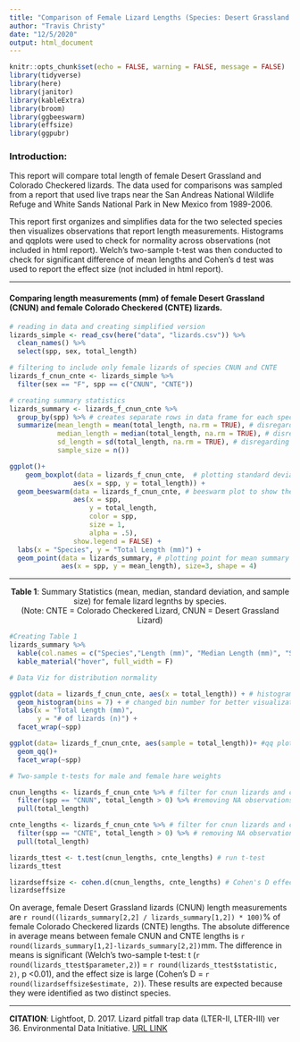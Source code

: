 ```yaml
---
title: "Comparison of Female Lizard Lengths (Species: Desert Grassland vs Colorado Checkered)"
author: "Travis Christy"
date: "12/5/2020"
output: html_document
---
```


```r
knitr::opts_chunk$set(echo = FALSE, warning = FALSE, message = FALSE)
library(tidyverse)
library(here)
library(janitor)
library(kableExtra)
library(broom)
library(ggbeeswarm)
library(effsize)
library(ggpubr)
```

### Introduction:
This report will compare total length of female Desert Grassland and Colorado Checkered lizards. The data used for comparisons was sampled from a report that used live traps near the San Andreas National Wildlife Refuge and White Sands National Park in New Mexico from 1989-2006. 

This report first organizes and simplifies data for the two selected species then visualizes observations that report length measurements. Histograms and qqplots were used to check for normality across observations (not included in html report). Welch's two-sample t-test was then conducted to check for significant difference of mean lengths and Cohen's d test was used to report the effect size (not included in html report). 
  
---    
  
#### Comparing length measurements (mm) of female Desert Grassland (CNUN) and female Colorado Checkered (CNTE) lizards.

```r
# reading in data and creating simplified version
lizards_simple <- read_csv(here("data", "lizards.csv")) %>% 
  clean_names() %>% 
  select(spp, sex, total_length)

# filtering to include only female lizards of species CNUN and CNTE
lizards_f_cnun_cnte <- lizards_simple %>% 
  filter(sex == "F", spp == c("CNUN", "CNTE"))

# creating summary statistics
lizards_summary <- lizards_f_cnun_cnte %>% 
  group_by(spp) %>% # creates separate rows in data frame for each species
  summarize(mean_length = mean(total_length, na.rm = TRUE), # disregarding weight values that are "NA"
            median_length = median(total_length, na.rm = TRUE), # disregarding weight values that are "NA"
            sd_length = sd(total_length, na.rm = TRUE), # disregarding weight values that are "NA"
            sample_size = n())


```

```r
ggplot()+
    geom_boxplot(data = lizards_f_cnun_cnte,  # plotting standard deviation and median
                aes(x = spp, y = total_length)) +
  geom_beeswarm(data = lizards_f_cnun_cnte, # beeswarm plot to show the observations for each species of lizard
                aes(x = spp,
                    y = total_length,
                    color = spp,
                    size = 1,
                    alpha = .5),
                show.legend = FALSE) +
  labs(x = "Species", y = "Total Length (mm)") +
  geom_point(data = lizards_summary, # plotting point for mean summary stat
             aes(x = spp, y = mean_length), size=3, shape = 4)
```
  
---
  
  
<center>  
  
**Table 1**: Summary Statistics (mean, median, standard deviation, and sample size) for female lizard legnths by species.  
(Note: CNTE = Colorado Checkered Lizard, CNUN = Desert Grassland Lizard) 

</center>  


```r
#Creating Table 1
lizards_summary %>% 
  kable(col.names = c("Species","Length (mm)", "Median Length (mm)", "Standard Deviation (mm)", "Sample Size")) %>% 
  kable_material("hover", full_width = F)
```






```r
# Data Viz for distribution normality

ggplot(data = lizards_f_cnun_cnte, aes(x = total_length)) + # histogram shows fairly normal distributions for both species -- CNUN are more leptokurtic suggesting less length dispersion 
  geom_histogram(bins = 7) + # changed bin number for better visualization of distribution normality
  labs(x = "Total Length (mm)",
       y = "# of lizards (n)") +
  facet_wrap(~spp)

ggplot(data= lizards_f_cnun_cnte, aes(sample = total_length))+ #qq plots are mostly linear
  geom_qq()+
  facet_wrap(~spp)
```
```r
# Two-sample t-tests for male and female hare weights

cnun_lengths <- lizards_f_cnun_cnte %>% # filter for cnun lizards and create vector for length
  filter(spp == "CNUN", total_length > 0) %>% #removing NA observations
  pull(total_length) 

cnte_lengths <- lizards_f_cnun_cnte %>% # filter for cnun lizards and create vector for length
  filter(spp == "CNTE", total_length > 0) %>% # removing NA observations
  pull(total_length)

lizards_ttest <- t.test(cnun_lengths, cnte_lengths) # run t-test
lizards_ttest

lizardseffsize <- cohen.d(cnun_lengths, cnte_lengths) # Cohen's D effect size
lizardseffsize
```

On average, female Desert Grassland lizards (CNUN) length measurements are `r round((lizards_summary[2,2] / lizards_summary[1,2]) * 100)`% of female Colorado Checkered lizards (CNTE) lengths. The absolute difference in average means between female CNUN and CNTE lengths is `r round(lizards_summary[1,2]-lizards_summary[2,2])`mm. The difference in means is significant (Welch's two-sample t-test: t (`r round(lizards_ttest$parameter,2)`) = `r round(lizards_ttest$statistic, 2)`, p <0.01), and the effect size is large (Cohen's D = `r round(lizardseffsize$estimate, 2)`). These results are expected because they were identified as two distinct species.  

  
  
---
  
**CITATION**: Lightfoot, D. 2017. Lizard pitfall trap data (LTER-II, LTER-III) ver 36. Environmental Data Initiative. [URL LINK](https://doi.org/10.6073/pasta/ff37b4cace16a9943575f3fd7067064e)   







































